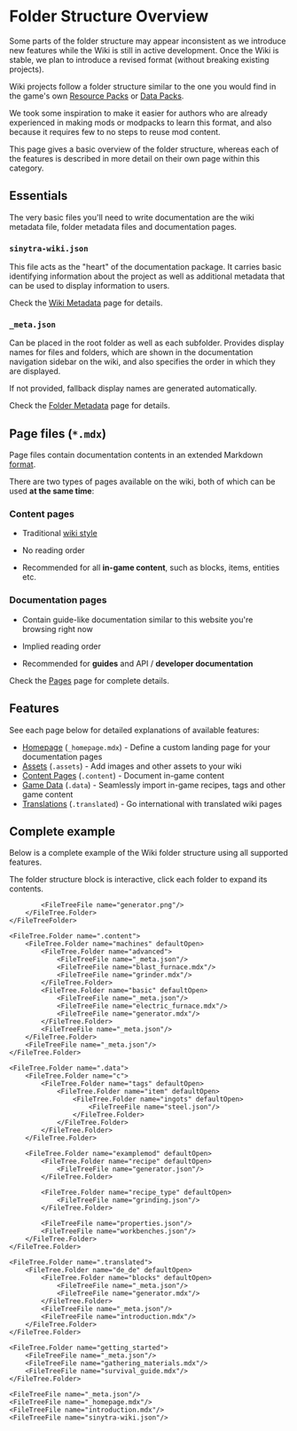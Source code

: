 
# Folder Structure Overview

<Callout type="info">
    Some parts of the folder structure may appear inconsistent as we introduce new features while the Wiki is still in
    active development.
    Once the Wiki is stable, we plan to introduce a revised format (without breaking existing projects).
</Callout>

Wiki projects follow a folder structure similar to the one you would find in the game's own
[Resource Packs](https://minecraft.wiki/w/Resource_pack) or [Data Packs](https://minecraft.wiki/w/Data_pack).

We took some inspiration to make it easier for authors who are already experienced in making mods or modpacks to learn
this format, and also because it requires few to no steps to reuse mod content.

This page gives a basic overview of the folder structure, whereas each of the features is described in more detail on
their own page within this category.

## Essentials

The very basic files you'll need to write documentation are the wiki metadata file, folder metadata files and
documentation pages.

### `sinytra-wiki.json`

This file acts as the "heart" of the documentation package. It carries basic identifying information about the project
as well as additional metadata that can be used to display information to users.

Check the [Wiki Metadata](wiki_meta) page for details.

### `_meta.json`

Can be placed in the root folder as well as each subfolder. Provides display names for files and
folders, which are shown in the documentation navigation sidebar on the wiki, and also specifies the order in which
they are displayed.

If not provided, fallback display names are generated automatically.

Check the [Folder Metadata](folder_meta) page for details.

## Page files (`*.mdx`)

Page files contain documentation contents in an extended Markdown [format](../tools/format).

There are two types of pages available on the wiki, both of which can be used **at the same time**:

### <InlineGameItem id="grass_block" /> Content pages

- Traditional [wiki style](https://minecraft.wiki/w/Furnace)

- No reading order

- Recommended for all **in-game content**, such as blocks, items, entities etc.

### <InlineGameItem id="book" /> Documentation pages

- Contain guide-like documentation similar to this website you're browsing right now

- Implied reading order

- Recommended for **guides** and API / **developer documentation**

Check the [Pages](pages) page for complete details.

## Features

See each page below for detailed explanations of available features:

- [Homepage](homepage) (`_homepage.mdx`) - Define a custom landing page for your documentation pages
- [Assets](assets) (`.assets`) - Add images and other assets to your wiki
- [Content Pages](pages) (`.content`) - Document in-game content
- [Game Data](game_data) (`.data`) - Seamlessly import in-game recipes, tags and other game content
- [Translations](translations) (`.translated`) - Go international with translated wiki pages

## Complete example

Below is a complete example of the Wiki folder structure using all supported features.

<Callout>
    The folder structure block is interactive, click each folder to expand its contents.
</Callout>

<FileTree>
    <FileTreeFolder name=".assets">
        <FileTree.Folder name="examplemod" defaultOpen>
            <FileTree.Folder name="lang">
                <FileTreeFile name="en_us.json"/>
            </FileTree.Folder>

            <FileTreeFile name="generator.png"/>
        </FileTree.Folder>
    </FileTreeFolder>

    <FileTree.Folder name=".content">
        <FileTree.Folder name="machines" defaultOpen>
            <FileTree.Folder name="advanced">
                <FileTreeFile name="_meta.json"/>
                <FileTreeFile name="blast_furnace.mdx"/>
                <FileTreeFile name="grinder.mdx"/>
            </FileTree.Folder>
            <FileTree.Folder name="basic" defaultOpen>
                <FileTreeFile name="_meta.json"/>
                <FileTreeFile name="electric_furnace.mdx"/>
                <FileTreeFile name="generator.mdx"/>
            </FileTree.Folder>
            <FileTreeFile name="_meta.json"/>
        </FileTree.Folder>
        <FileTreeFile name="_meta.json"/>
    </FileTree.Folder>

    <FileTree.Folder name=".data">
        <FileTree.Folder name="c">
            <FileTree.Folder name="tags" defaultOpen>
                <FileTree.Folder name="item" defaultOpen>
                    <FileTree.Folder name="ingots" defaultOpen>
                        <FileTreeFile name="steel.json"/>
                    </FileTree.Folder>
                </FileTree.Folder>
            </FileTree.Folder>
        </FileTree.Folder>

        <FileTree.Folder name="examplemod" defaultOpen>
            <FileTree.Folder name="recipe" defaultOpen>
                <FileTreeFile name="generator.json"/>
            </FileTree.Folder>

            <FileTree.Folder name="recipe_type" defaultOpen>
                <FileTreeFile name="grinding.json"/>
            </FileTree.Folder>

            <FileTreeFile name="properties.json"/>
            <FileTreeFile name="workbenches.json"/>
        </FileTree.Folder>
    </FileTree.Folder>

    <FileTree.Folder name=".translated">
        <FileTree.Folder name="de_de" defaultOpen>
            <FileTree.Folder name="blocks" defaultOpen>
                <FileTreeFile name="_meta.json"/>
                <FileTreeFile name="generator.mdx"/>
            </FileTree.Folder>
            <FileTreeFile name="_meta.json"/>
            <FileTreeFile name="introduction.mdx"/>
        </FileTree.Folder>
    </FileTree.Folder>

    <FileTree.Folder name="getting_started">
        <FileTreeFile name="_meta.json"/>
        <FileTreeFile name="gathering_materials.mdx"/>
        <FileTreeFile name="survival_guide.mdx"/>
    </FileTree.Folder>

    <FileTreeFile name="_meta.json"/>
    <FileTreeFile name="_homepage.mdx"/>
    <FileTreeFile name="introduction.mdx"/>
    <FileTreeFile name="sinytra-wiki.json"/>
</FileTree>
